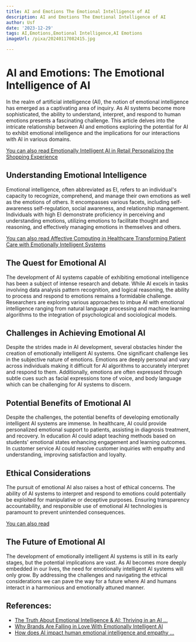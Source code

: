 ```yaml
---
title: AI and Emotions The Emotional Intelligence of AI
description: AI and Emotions The Emotional Intelligence of AI
author: Usf
date: '2023-12-29'
tags: AI,Emotions,Emotional Intelligence,AI Emotions
imageUrl: /pixa/20240117082415.jpg

---
```

# **AI and Emotions: The Emotional Intelligence of AI**

In the realm  of artificial  intelligence (AI), the notion of emotional intelligence has emerged as  a captivating area of inquiry. As AI systems become more  sophisticated, the ability to  understand, interpret, and respond to human emotions presents  a fascinating challenge. This article delves into the intricate relationship between AI and emotions exploring  the potential for AI to  exhibit emotional intelligence and the implications for our interactions with AI in various domains.

[You can also read Emotionally Intelligent AI in Retail Personalizing the Shopping Experience](Emotionally%20Intelligent%20AI%20in%20Retail%20Personalizing%20the%20Shopping%20Experience)


## **Understanding Emotional Intelligence**

Emotional intelligence, often abbreviated as EI, refers to an individual's capacity to recognize, comprehend, and manage their  own emotions as well as the emotions of others. It encompasses various facets, including self-awareness self-regulation, social awareness, and  relationship management.  Individuals with high EI demonstrate proficiency  in perceiving and understanding emotions, utilizing emotions  to  facilitate thought and reasoning, and effectively managing emotions in themselves and  others.

[You can also read Affective  Computing in  Healthcare Transforming Patient  Care with Emotionally Intelligent Systems](Affective%20Computing%20in%20Healthcare%20Transforming%20Patient%20Care%20with%20Emotionally%20Intelligent%20Systems)


## **The Quest for Emotional AI**

The development of AI  systems capable of exhibiting emotional intelligence has been a subject of intense research and debate. While AI excels in tasks  involving data analysis pattern recognition, and logical reasoning, the ability to process and respond to emotions remains a formidable challenge. Researchers are  exploring various approaches to imbue AI with emotional intelligence ranging from natural  language processing and machine learning algorithms to the integration of psychological and sociological models.

## **Challenges  in Achieving Emotional  AI**

Despite the strides made in AI development,  several obstacles hinder the creation of emotionally intelligent AI systems. One significant challenge lies in the subjective nature of emotions. Emotions are deeply personal and vary across individuals making it difficult for AI algorithms to  accurately interpret  and respond to them.  Additionally, emotions  are  often expressed through subtle  cues such as facial expressions tone of  voice, and body language which  can be challenging for AI systems to discern.

## **Potential Benefits of Emotional  AI**

Despite the challenges, the potential benefits of developing emotionally intelligent AI systems are immense. In healthcare,  AI could provide personalized emotional support to patients, assisting in diagnosis treatment,  and recovery. In education AI could adapt teaching methods based on students'  emotional states enhancing engagement and learning  outcomes.  In customer service AI  could resolve customer inquiries with empathy and understanding, improving satisfaction and  loyalty.

## **Ethical Considerations**

The pursuit of emotional AI  also  raises a host of ethical concerns. The ability of AI systems to interpret and respond to emotions could potentially be exploited for manipulative  or deceptive purposes.  Ensuring transparency accountability, and responsible use of emotional AI technologies is paramount to prevent unintended consequences.

[You can also read ]()


## **The Future of  Emotional AI**

The development of emotionally intelligent AI systems  is still in its early stages, but the potential  implications are vast. As AI becomes more deeply  embedded in our lives, the need for emotionally  intelligent AI systems will  only grow. By addressing the challenges and navigating the ethical considerations we can pave the way for a future where AI and humans interact in a harmonious and emotionally attuned manner.

## References:
- [The Truth About Emotional Intelligence & AI: Thriving in an AI ...](https://www.linkedin.com/pulse/truth-emotional-intelligence-ai-thriving-ai-powered-d-reece-pcc)
- [Why Brands Are Falling in Love With Emotionally Intelligent AI](https://www.cmswire.com/digital-experience/ai-gets-empathetic-advances-in-emotionally-intelligent-ai/)
- [How does AI impact human emotional intelligence and empathy ...](https://www.quora.com/How-does-AI-impact-human-emotional-intelligence-and-empathy-Can-AI-develop-genuine-emotions-or-is-it-merely-programmed-to-simulate-them)
